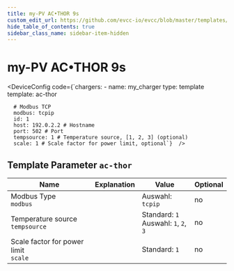 ```yaml
---
title: my-PV AC•THOR 9s
custom_edit_url: https://github.com/evcc-io/evcc/blob/master/templates/definition/charger/ac-thor.yaml
hide_table_of_contents: true
sidebar_class_name: sidebar-item-hidden
---
```



# my-PV AC•THOR 9s

<div className="device-detail-container">
  <div className="device-detail-content">
    <DeviceFeatures features="sponsorship" />

<DeviceConfig code={`chargers:
    - name: my_charger
      type: template
      template: ac-thor
      
      # Modbus TCP
      modbus: tcpip
      id: 1
      host: 192.0.2.2 # Hostname
      port: 502 # Port
      tempsource: 1 # Temperature source, [1, 2, 3] (optional)
      scale: 1 # Scale factor for power limit, optional`}  />
  </div>
  <div className="device-detail-icon">
    <evcc-icon
      type="charger"
      name="my-pv-ac-thor-9s"
      size="400px"
      alt="my-PV AC•THOR 9s"
      className="device-detail-icon-img"
    ></evcc-icon>
  </div>
</div>

## Template Parameter `ac-thor`

| Name | Explanation | Value | Optional |
|-----------|-------------|-------|----------|
| Modbus Type<br/>`modbus` |  | Auswahl: `tcpip` | no |
| Temperature source<br/>`tempsource` |  | Standard: `1`<br/>Auswahl: `1`, `2`, `3` | no |
| Scale factor for power limit<br/>`scale` |  | Standard: `1` | no |

<SponsorshipRequired />

